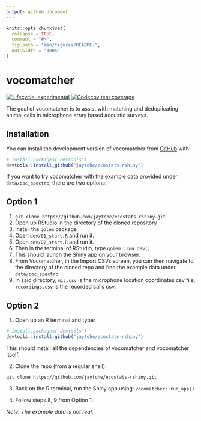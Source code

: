 ```yaml
---
output: github_document
---
```


<!-- README.md is generated from README.Rmd. Please edit that file -->

```r
knitr::opts_chunk$set(
  collapse = TRUE,
  comment = "#>",
  fig.path = "man/figures/README-",
  out.width = "100%"
)
```

# vocomatcher

<!-- badges: start -->
[![Lifecycle: experimental](https://img.shields.io/badge/lifecycle-experimental-orange.svg)](https://lifecycle.r-lib.org/articles/stages.html#experimental)
[![Codecov test coverage](https://codecov.io/gh/jaytohe/ecostats-rshiny/branch/main/graph/badge.svg)](https://app.codecov.io/gh/jaytohe/ecostats-rshiny?branch=main)
<!-- badges: end -->

The goal of vocomatcher is to assist with matching and deduplicating animal calls in microphone array based acoustic surveys.

## Installation

You can install the development version of vocomatcher from [GitHub](https://github.com/) with:

``` r
# install.packages("devtools")
devtools::install_github("jaytohe/ecostats-rshiny")
```

If you want to try vocomatcher with the example data provided under `data/poc_spectro`, there are two options:

## Option 1
1. `git clone https://github.com/jaytohe/ecostats-rshiny.git`
2. Open up RStudio in the directory of the cloned repository
3. Install the `golem` package
4. Open `dev/01_start.R` and run it.
5. Open `dev/02_start.R` and run it.
6. Then in the terminal of RStudio, type `golem::run_dev()`
7. This should launch the Shiny app on your browser.
8. From Vocomatcher, in the Import CSVs screen, you can then navigate to the directory of the cloned repo and find the example data under `data/poc_spectro`.
9. In said directory, `mic.csv` is the microphone location coordinates csv file, `recordings.csv` is the recorded calls csv.

## Option 2

1. Open up an R terminal and type:
``` r
# install.packages("devtools")
devtools::install_github("jaytohe/ecostats-rshiny")
```
This should install all the dependencies of vocomatcher and vocomatcher itself.

2. Clone the repo (from a regular shell):

`git clone https://github.com/jaytohe/ecostats-rshiny.git`

3. Back on the R terminal, run the Shiny app using:
`vocomatcher::run_app()`

4. Follow steps 8, 9 from Option 1.

_Note: The example data is not real._
